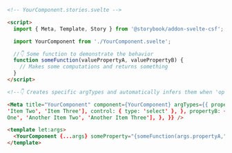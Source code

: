 ```html
<!-- YourComponent.stories.svelte -->

<script>
  import { Meta, Template, Story } from '@storybook/addon-svelte-csf';

  import YourComponent from './YourComponent.svelte';

  //👇 Some function to demonstrate the behavior
  function someFunction(valuePropertyA, valuePropertyB) {
    // Makes some computations and returns something
  }
</script>

<!--👇 Creates specific argTypes and automatically infers them when 'options' is defined -->

<Meta title="YourComponent" component={YourComponent} argTypes={{ propertyA: { options: ['Item One',
'Item Two', 'Item Three'], control: { type: 'select' }, }, propertyB: { options: ['Another Item
One', 'Another Item Two', 'Another Item Three'], }, }} />

<template let:args>
  <YourComponent {...args} someProperty="{someFunction(args.propertyA," args.propertyB)} />
</template>
```
